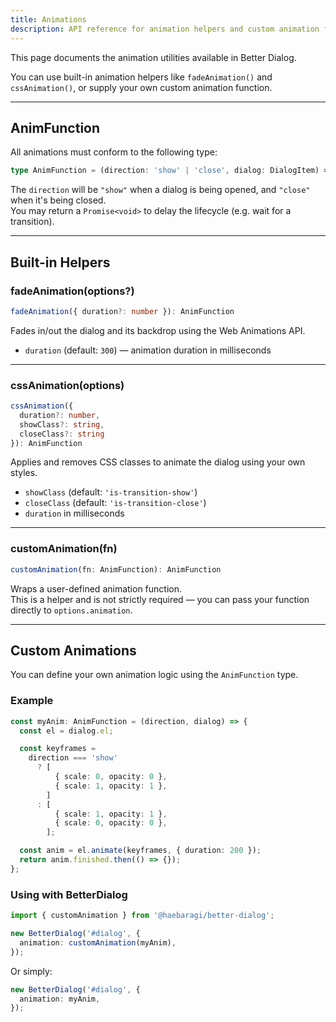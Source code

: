 ```yaml
---
title: Animations
description: API reference for animation helpers and custom animation functions.
---
```


This page documents the animation utilities available in Better Dialog.

You can use built-in animation helpers like `fadeAnimation()` and `cssAnimation()`, or supply your own custom animation function.

---

## AnimFunction

All animations must conform to the following type:

```ts
type AnimFunction = (direction: 'show' | 'close', dialog: DialogItem) => Promise<void>;
```

The `direction` will be `"show"` when a dialog is being opened, and `"close"` when it's being closed.  
You may return a `Promise<void>` to delay the lifecycle (e.g. wait for a transition).

---

## Built-in Helpers

### fadeAnimation(options?)

```ts
fadeAnimation({ duration?: number }): AnimFunction
```

Fades in/out the dialog and its backdrop using the Web Animations API.

- `duration` (default: `300`) — animation duration in milliseconds

---

### cssAnimation(options)

```ts
cssAnimation({
  duration?: number,
  showClass?: string,
  closeClass?: string
}): AnimFunction
```

Applies and removes CSS classes to animate the dialog using your own styles.

- `showClass` (default: `'is-transition-show'`)
- `closeClass` (default: `'is-transition-close'`)
- `duration` in milliseconds

---

### customAnimation(fn)

```ts
customAnimation(fn: AnimFunction): AnimFunction
```

Wraps a user-defined animation function.  
This is a helper and is not strictly required — you can pass your function directly to `options.animation`.

---

## Custom Animations

You can define your own animation logic using the `AnimFunction` type.

### Example

```ts
const myAnim: AnimFunction = (direction, dialog) => {
  const el = dialog.el;

  const keyframes =
    direction === 'show'
      ? [
          { scale: 0, opacity: 0 },
          { scale: 1, opacity: 1 },
        ]
      : [
          { scale: 1, opacity: 1 },
          { scale: 0, opacity: 0 },
        ];

  const anim = el.animate(keyframes, { duration: 200 });
  return anim.finished.then(() => {});
};
```

### Using with BetterDialog

```ts
import { customAnimation } from '@haebaragi/better-dialog';

new BetterDialog('#dialog', {
  animation: customAnimation(myAnim),
});
```

Or simply:

```ts
new BetterDialog('#dialog', {
  animation: myAnim,
});
```
